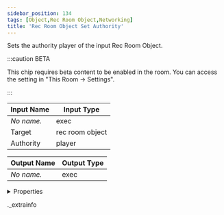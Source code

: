 ```yaml
---
sidebar_position: 134
tags: [Object,Rec Room Object,Networking]
title: 'Rec Room Object Set Authority'
---
```


Sets the authority player of the input Rec Room Object.

:::caution BETA

This chip requires beta content to be enabled in the room. You can access the setting in "This Room -> Settings".

:::

<IChip uuid="191f8009-5a2e-4da4-8817-980842a08d48" />

| Input Name | Input Type |
|-----------|-----------|
| *No name.* | exec |
| Target | rec room object |
| Authority | player |

| Output Name | Output Type |
|-----------|-----------|
| *No name.* | exec |


<details>
  <summary>Properties</summary>
  <div>
    <div>
    <table>
      <thead>
        <tr>
          <th>Room availability:</th>
          <th>Available everywhere</th>
        </tr>
        <tr>
          <th>Is beta required?</th>
          <th>Yes</th>
        </tr>
        <tr>
          <th>Is this chip a trolling risk?</th>
          <th>No</th>
        </tr>
        <tr>
          <th>Is this chip a role assignment risk?</th>
          <th>No</th>
        </tr>
        <tr>
          <th>Chip UUID</th>
          <th>191f8009-5a2e-4da4-8817-980842a08d48</th>
        </tr>
      </thead>
    </table>
    </div>
  </div>
</details>

._extrainfo